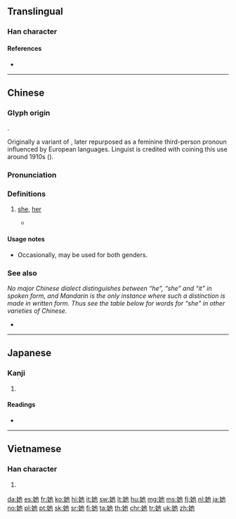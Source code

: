==Translingual==
{{stroke order|stroke=6}}

===Han character===
{{Han char|rn=38|rad=女|as=03|sn=6|four=44412|canj=VPD|ids=⿰女也}}

====References====
* {{Han ref|kx=0255.050|dkj=06046|dj=0518.050|hdz=21029.020|uh=5979|ud=22905|bh=A66F|bd=42607}}

----

==Chinese==
{{zh-forms}}

===Glyph origin===
{{Han compound|女|也|c1=s|c2=p|t1=female, woman|ls=psc}}.

Originally a variant of {{zh-l|姐|elder sister}}, later repurposed as a feminine third-person pronoun influenced by European languages. Linguist {{w|Liu Bannong}} is credited with coining this use around 1910s ({{zh-ref|Bi, 2013}}).

===Pronunciation===
{{zh-pron
|m=tā
|c=taa1
|h=pfs=thâ
|mn=tha/thaⁿ
|w=1ta
|ma=y
|cat=pron
}}

===Definitions===
{{zh-hanzi}}

# [[she]], [[her]]
#: {{zh-x|她 去 了。|'''She''' went away.}}
#: {{zh-x|我 認識{shi} 她。|I know '''her'''.}}
#* {{zh-x|那 人 說：「^你 所 賜 給 我、與 我 同居 的 女人，她 把 那 樹 上 的 果子{zi} 給 我，我 就 吃 了。」|And the man said, The woman whom thou gavest to be with me, '''she''' gave me of the tree, and I did eat.|ref={{lang|zh|{{w|新標點和合本|lang=zh}}}} (Chinese Union Version with New Punctuation), {{lang|zh|創世記}} (Genesis) 3:12}}

====Usage notes====
* Occasionally, {{zh-l|他}} may be used for both genders.

===See also===
''No major Chinese dialect distinguishes between “he”, “she” and “it” in spoken form, and Mandarin {{zh-l|他/她/它}} is the only instance where such a distinction is made in written form. Thus see the table below for words for “she” in other varieties of Chinese.''
{{zh-dial|他}}
{{cmn-personal pronouns}}
* {{zh-l|妳|(''feminine'') you}}

{{zh-cat|Beginning}}

----

==Japanese==

===Kanji===
{{ja-kanji|grade=|rs=女03}}

# {{defn|lang=ja|sort=女03}}

====Readings====
* {{ja-readings|on=[[ち]] (chi), [[じ]] (ji), [[しゃ]] (sha), [[た]] (ta), [[い]] (i)|kun=[[あざる]] (azaru)}}

----

==Vietnamese==

===Han character===
{{vi-hantu|[[tha]]|rs=女03}}

# {{defn|lang=vi|sort=女03}}

[[da:她]]
[[es:她]]
[[fr:她]]
[[ko:她]]
[[hi:她]]
[[it:她]]
[[sw:她]]
[[lt:她]]
[[hu:她]]
[[mg:她]]
[[ms:她]]
[[fj:她]]
[[nl:她]]
[[ja:她]]
[[no:她]]
[[pl:她]]
[[pt:她]]
[[sk:她]]
[[sr:她]]
[[fi:她]]
[[ta:她]]
[[th:她]]
[[chr:她]]
[[tr:她]]
[[uk:她]]
[[zh:她]]